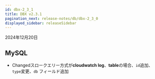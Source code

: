 ```yaml
---
id: dbx-2_3_1
title: DBX v2.3.1
pagination_next: release-notes/db/dbx-2_3_0
displayed_sidebar: releaseSidebar
---
```


2024年12月20日

## MySQL

- <Status priority='1'>Changed</Status>スロークエリー方式が**cloudwatch log**、**table**の場合、`id`追加、`type`変更、`db` フィールド追加
